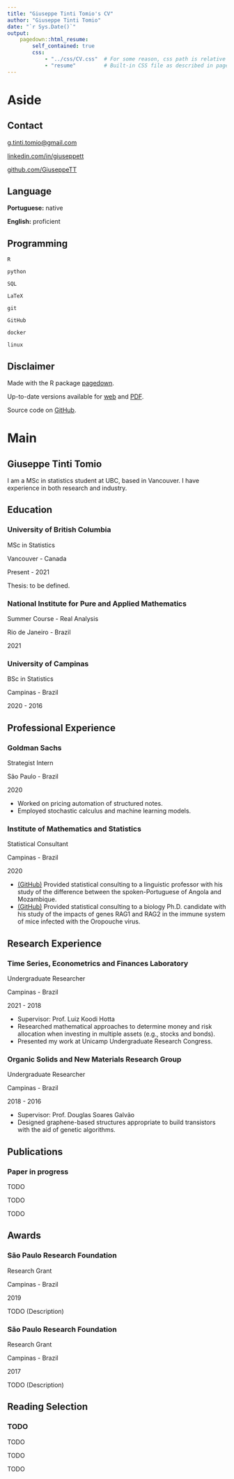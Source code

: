```yaml
---
title: "Giuseppe Tinti Tomio's CV"
author: "Giuseppe Tinti Tomio"
date: "`r Sys.Date()`"
output:
    pagedown::html_resume:
        self_contained: true
        css:
            - "../css/CV.css"  # For some reason, css path is relative to .Rmd source instead of knit_root_dir
            - "resume"         # Built-in CSS file as described in pagedown::html_paged
---
```


Aside
==============================================================================

<i class="fas fa-phone"></i> Contact
------------------------------------------------------------------------------

<i class="fa fa-envelope"></i> [g.tinti.tomio@gmail.com](mailto:g.tinti.tomio@gmail.com)

<i class="fab fa-linkedin"></i> [linkedin.com/in/giuseppett](https://www.linkedin.com/in/giuseppett)

<i class="fa fa-github"></i> [github.com/GiuseppeTT](https://www.github.com/GiuseppeTT)

<i class="fas fa-language"></i> Language
------------------------------------------------------------------------------

**Portuguese:** native

**English:** proficient

<i class="fas fa-code"></i> Programming
------------------------------------------------------------------------------

<i class="fab fa-r-project"></i> `R`

<i class="fab fa-python"></i> `python`

<i class="fas fa-database"></i> `SQL`

<i class="fas fa-paragraph"></i> `LaTeX`

<i class="fas fa-code-branch"></i> `git`

<i class="fab fa-github"></i> `GitHub`

<i class="fab fa-docker"></i> `docker`

<i class="fab fa-linux"></i> `linux`

Disclaimer
------------------------------------------------------------------------------

Made with the R package [pagedown](https://github.com/rstudio/pagedown).

Up-to-date versions available for [web](https://giuseppett.github.io/CV/CV) and [PDF](https://github.com/GiuseppeTT/CV/raw/print/CV.pdf).

Source code on [GitHub](https://github.com/GiuseppeTT/CV).

Main
==============================================================================

Giuseppe Tinti Tomio {#title}
------------------------------------------------------------------------------

I am a MSc in statistics student at UBC, based in Vancouver. I have experience in both research and industry.

<i class="fas fa-graduation-cap"></i> Education
------------------------------------------------------------------------------

### University of British Columbia

MSc in Statistics

Vancouver - Canada

Present - 2021

Thesis: to be defined.

### National Institute for Pure and Applied Mathematics

Summer Course - Real Analysis

Rio de Janeiro - Brazil

2021

### University of Campinas

BSc in Statistics

Campinas - Brazil

2020 - 2016

<i class="fas fa-suitcase"></i> Professional Experience
------------------------------------------------------------------------------

### Goldman Sachs

Strategist Intern

São Paulo - Brazil

2020

- Worked on pricing automation of structured notes.
- Employed stochastic calculus and machine learning models.

### Institute of Mathematics and Statistics

Statistical Consultant

Campinas - Brazil

2020

- [(GitHub)](https://github.com/GiuseppeTT/me812) Provided statistical consulting to a linguistic professor with his study of the difference between the spoken-Portuguese of Angola and Mozambique.
- [(GitHub)](https://github.com/GiuseppeTT/me712) Provided statistical consulting to a biology Ph.D. candidate with his study of the impacts of genes RAG1 and RAG2 in the immune system of mice infected with the Oropouche virus.

<i class="fas fa-flask"></i> Research Experience
------------------------------------------------------------------------------

### Time Series, Econometrics and Finances Laboratory

Undergraduate Researcher

Campinas - Brazil

2021 - 2018

- Supervisor: Prof. Luiz Koodi Hotta
- Researched mathematical approaches to determine money and risk allocation when investing in multiple assets (e.g., stocks and bonds).
- Presented my work at Unicamp Undergraduate Research Congress.

### Organic Solids and New Materials Research Group

Undergraduate Researcher

Campinas - Brazil

2018 - 2016

- Supervisor: Prof. Douglas Soares Galvão
- Designed graphene-based structures appropriate to build transistors with the aid of genetic algorithms.

<i class="fas fa-file-alt"></i> Publications
------------------------------------------------------------------------------

### Paper in progress

TODO

TODO

TODO

<i class="fas fa-award"></i> Awards
------------------------------------------------------------------------------

### São Paulo Research Foundation

Research Grant

Campinas - Brazil

2019

TODO (Description)

### São Paulo Research Foundation

Research Grant

Campinas - Brazil

2017

TODO (Description)

<i class="fas fa-book"></i> Reading Selection
------------------------------------------------------------------------------

### TODO

TODO

TODO

TODO
